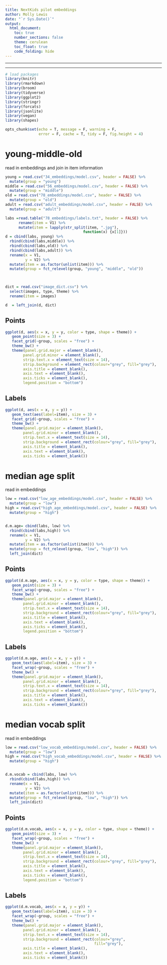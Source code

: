 ```yaml
---
title: NextKids pilot embeddings
author: Molly Lewis 
date: "`r Sys.Date()`"
output: 
  html_document:
    toc: true
    number_sections: false
    theme: cerulean
    toc_float: true
    code_folding: hide 
---
```


******
******

```r
# load packages
library(knitr)
library(rmarkdown)
library(broom)
library(tidyverse) 
library(ggplot2)
library(stringr)
library(forcats)
library(jsonlite)
library(vegan)
library(shapes)

opts_chunk$set(echo = T, message = F, warning = F, 
               error = F, cache = T, tidy = F, fig.height = 4)
```  

# young-middle-old{.tabset}
read in embeddings and join in item information
```r
young = read.csv("34_embeddings/model.csv", header = FALSE) %>%
  mutate(group = "young")
middle = read.csv("56_embeddings/model.csv", header = FALSE) %>%
  mutate(group = "middle")
old = read.csv("78_embeddings/model.csv", header = FALSE) %>%
  mutate(group = "old")
adult = read.csv("adult_embeddings/model.csv", header = FALSE) %>%
  mutate(group = "adult")

labs =read.table("78_embeddings/labels.txt", header = FALSE) %>%
      rename(item = V1) %>%
      mutate(item = lapply(str_split(item, ".jpg"), 
                                   function(x) {x[1]}))
d = cbind(labs, young) %>%
  rbind(cbind(labs,middle)) %>%
  rbind(cbind(labs,old)) %>%
  rbind(cbind(labs,adult)) %>%
  rename(x = V1,
         y = V2) %>%
  mutate(item = as.factor(unlist(item))) %>%
  mutate(group = fct_relevel(group, "young", "middle", "old")) 

  
```

```r
dict = read.csv("image_dict.csv") %>%
  select(images, type, theme) %>%
  rename(item = images)

d  = left_join(d, dict)
```


## Points
```r
ggplot(d, aes(x = x, y = y, color = type, shape = theme)) +
   geom_point(size = 3) +
   facet_grid(~group, scales = "free") +
   theme_bw() +
   theme(panel.grid.major = element_blank(),
        panel.grid.minor = element_blank(),
        strip.text.x = element_text(size = 14),
        strip.background = element_rect(colour="grey", fill="grey"),
        axis.title = element_blank(),
        axis.text = element_blank(),
        axis.ticks = element_blank(),
        legend.position = "bottom")
```

## Labels
```r
ggplot(d, aes(x = x, y = y)) +
   geom_text(aes(label=item), size = 3) +
   facet_grid(~group, scales = "free") +
   theme_bw() +
   theme(panel.grid.major = element_blank(),
        panel.grid.minor = element_blank(),
        strip.text.x = element_text(size = 14),
        strip.background = element_rect(colour="grey", fill="grey"),
        axis.title = element_blank(),
        axis.text = element_blank(),
        axis.ticks = element_blank())
```

# median age split{.tabset}
read in embeddings
```r
low = read.csv("low_age_embeddings/model.csv", header = FALSE) %>%
  mutate(group = "low")
high = read.csv("high_age_embeddings/model.csv", header = FALSE) %>%
  mutate(group = "high")


d.m.age= cbind(labs, low) %>%
  rbind(cbind(labs,high)) %>%
  rename(x = V1,
         y = V2) %>%
  mutate(item = as.factor(unlist(item))) %>%
  mutate(group = fct_relevel(group, "low", "high")) %>%
  left_join(dict)
```

## Points
```r
ggplot(d.m.age, aes(x = x, y = y, color = type, shape = theme)) +
   geom_point(size = 3) +
   facet_wrap(~group, scales = "free") +
   theme_bw() +
   theme(panel.grid.major = element_blank(),
        panel.grid.minor = element_blank(),
        strip.text.x = element_text(size = 14),
        strip.background = element_rect(colour="grey", fill="grey"),
        axis.title = element_blank(),
        axis.text = element_blank(),
        axis.ticks = element_blank(),
        legend.position = "bottom")

```

## Labels
```r
ggplot(d.m.age, aes(x = x, y = y)) +
   geom_text(aes(label=item), size = 3) +
   facet_wrap(~group, scales = "free") +
   theme_bw() +
   theme(panel.grid.major = element_blank(),
        panel.grid.minor = element_blank(),
        strip.text.x = element_text(size = 14),
        strip.background = element_rect(colour="grey", fill="grey"),
        axis.title = element_blank(),
        axis.text = element_blank(),
        axis.ticks = element_blank())
```

# median vocab split{.tabset}
read in embeddings 
```r
low = read.csv("low_vocab_embeddings/model.csv", header = FALSE) %>%
  mutate(group = "low")
high = read.csv("high_vocab_embeddings/model.csv", header = FALSE) %>%
  mutate(group = "high")


d.m.vocab = cbind(labs, low) %>%
  rbind(cbind(labs,high)) %>%
  rename(x = V1,
         y = V2) %>%
  mutate(item = as.factor(unlist(item))) %>%
  mutate(group = fct_relevel(group, "low", "high")) %>%
  left_join(dict)
```


## Points
```r
ggplot(d.m.vocab, aes(x = x, y = y, color = type, shape = theme)) +
   geom_point(size = 3) +
   facet_wrap(~group, scales = "free") +
   theme_bw() +
   theme(panel.grid.major = element_blank(),
        panel.grid.minor = element_blank(),
        strip.text.x = element_text(size = 14),
        strip.background = element_rect(colour="grey", fill="grey"),
        axis.title = element_blank(),
        axis.text = element_blank(),
        axis.ticks = element_blank(),
        legend.position = "bottom")
```

## Labels
```r
ggplot(d.m.vocab, aes(x = x, y = y)) +
   geom_text(aes(label=item), size = 3) +
   facet_wrap(~group, scales = "free") +
   theme_bw() +
   theme(panel.grid.major = element_blank(),
        panel.grid.minor = element_blank(),
        strip.text.x = element_text(size = 14),
        strip.background = element_rect(colour="grey",
                                        fill="grey"),
        axis.title = element_blank(),
        axis.text = element_blank(),
        axis.ticks = element_blank())
```
